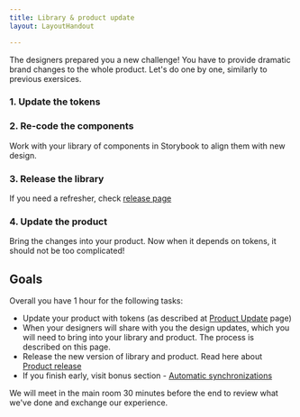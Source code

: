 ```yaml
---
title: Library & product update
layout: LayoutHandout

---
```



The designers prepared you a new challenge! You have to provide
dramatic brand changes to the whole product. Let's do one by one,
similarly to previous exersices.

### 1. Update the tokens

### 2. Re-code the components

Work with your library of components in Storybook to align them
with new design.

### 3. Release the library

If you need a refresher, check [release page](../releasing-library)

### 4. Update the product

Bring the changes into your product. Now when it depends on tokens, it should not be too complicated!


## Goals

Overall you have 1 hour for the following tasks: 

- Update your product with tokens (as described at [Product Update](../product-update) page)
- When your designers will share with you the design updates, which you will need to bring into your library and product. The process is described on this page. 
- Release the new version of library and product. Read here about [Product release](../product-release)
- If you finish early, visit bonus section - [Automatic synchronizations](../autosync)

We will meet in the main room 30 minutes before the end to review what we've done and exchange our experience.

